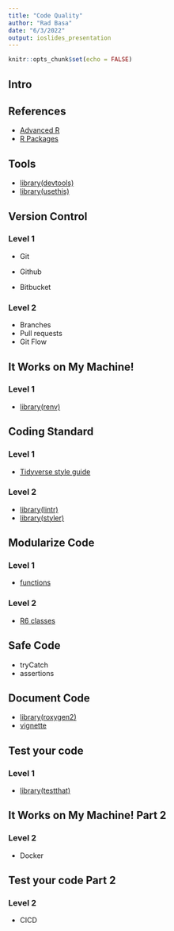 ```yaml
---
title: "Code Quality"
author: "Rad Basa"
date: "6/3/2022"
output: ioslides_presentation
---
```


```r
knitr::opts_chunk$set(echo = FALSE)
```

## Intro

## References

- [Advanced R](https://adv-r.hadley.nz)
- [R Packages](https://r-pkgs.org)

## Tools

- [library(devtools)](https://devtools.r-lib.org)
- [library(usethis)](https://usethis.r-lib.org/index.html)

## Version Control

### Level 1
- Git

- Github
- Bitbucket

### Level 2
- Branches
- Pull requests
- Git Flow

## It Works on My Machine!

### Level 1
- [library(renv)](https://rstudio.github.io/renv/)

## Coding Standard

### Level 1
- [Tidyverse style guide](https://style.tidyverse.org)

### Level 2
- [library(lintr)](https://lintr.r-lib.org)
- [library(styler)](https://styler.r-lib.org)

## Modularize Code

### Level 1
- [functions](https://adv-r.hadley.nz/functions.html)

### Level 2
- [R6 classes](https://adv-r.hadley.nz/r6.html)

## Safe Code

- tryCatch
- assertions

## Document Code

- [library(roxygen2)](https://roxygen2.r-lib.org)
- [vignette](https://r-pkgs.org/vignettes.html)

## Test your code

### Level 1
- [library(testthat)](https://testthat.r-lib.org)

## It Works on My Machine! Part 2

### Level 2
- Docker

## Test your code Part 2

### Level 2
- CICD

